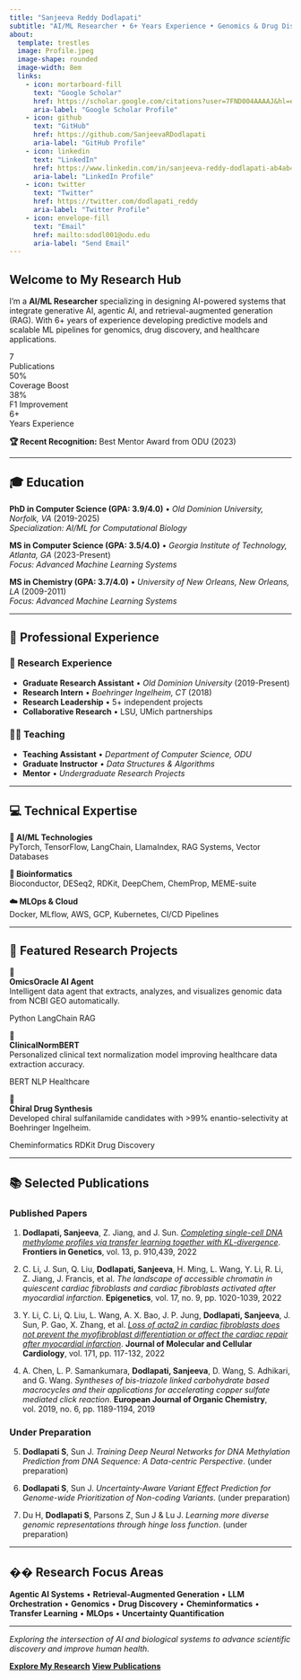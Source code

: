 ```yaml
---
title: "Sanjeeva Reddy Dodlapati"
subtitle: "AI/ML Researcher • 6+ Years Experience • Genomics & Drug Discovery Expert"
about:
  template: trestles
  image: Profile.jpeg
  image-shape: rounded
  image-width: 8em
  links:
    - icon: mortarboard-fill
      text: "Google Scholar"
      href: https://scholar.google.com/citations?user=7FND004AAAAJ&hl=en&authuser=1
      aria-label: "Google Scholar Profile"
    - icon: github
      text: "GitHub"
      href: https://github.com/SanjeevaRDodlapati
      aria-label: "GitHub Profile"
    - icon: linkedin
      text: "LinkedIn"
      href: https://www.linkedin.com/in/sanjeeva-reddy-dodlapati-ab4ab490/
      aria-label: "LinkedIn Profile"
    - icon: twitter
      text: "Twitter"
      href: https://twitter.com/dodlapati_reddy
      aria-label: "Twitter Profile"
    - icon: envelope-fill
      text: "Email"
      href: mailto:sdodl001@odu.edu
      aria-label: "Send Email"
---
```


:::{.animate-fade-in}
# Welcome to My Research Hub

<div class="hero-content">
I'm a **AI/ML Researcher** specializing in designing AI-powered systems that integrate generative AI, agentic AI, and retrieval-augmented generation (RAG). With 6+ years of experience developing predictive models and scalable ML pipelines for genomics, drug discovery, and healthcare applications.

<div class="achievement-stats">
<div class="stat-item">
  <div class="stat-number">7</div>
  <div class="stat-label">Publications</div>
</div>
<div class="stat-item">
  <div class="stat-number">50%</div>
  <div class="stat-label">Coverage Boost</div>
</div>
<div class="stat-item">
  <div class="stat-number">38%</div>
  <div class="stat-label">F1 Improvement</div>
</div>
<div class="stat-item">
  <div class="stat-number">6+</div>
  <div class="stat-label">Years Experience</div>
</div>
</div>

**🏆 Recent Recognition:** Best Mentor Award from ODU (2023)
</div>

:::

---

## 🎓 Education

::: {.card}
::: {.card-body}
**PhD in Computer Science (GPA: 3.9/4.0)** • *Old Dominion University, Norfolk, VA* (2019-2025)  
*Specialization: AI/ML for Computational Biology*

**MS in Computer Science (GPA: 3.5/4.0)** • *Georgia Institute of Technology, Atlanta, GA* (2023-Present)  
*Focus: Advanced Machine Learning Systems*

**MS in Chemistry (GPA: 3.7/4.0)** • *University of New Orleans, New Orleans, LA* (2009-2011)  
*Focus: Advanced Machine Learning Systems*
:::
:::

---

## 💼 Professional Experience

::: {.row}
::: {.col-md-6}
::: {.card}
::: {.card-header}
### 🔬 Research Experience
:::
::: {.card-body}
- **Graduate Research Assistant** • *Old Dominion University* (2019-Present)
- **Research Intern** • *Boehringer Ingelheim, CT* (2018)
- **Research Leadership** • 5+ independent projects
- **Collaborative Research** • LSU, UMich partnerships
:::
:::
:::

::: {.col-md-6}
::: {.card}
::: {.card-header}
### 👨‍🏫 Teaching
:::
::: {.card-body}
- **Teaching Assistant** • *Department of Computer Science, ODU*
- **Graduate Instructor** • *Data Structures & Algorithms*
- **Mentor** • *Undergraduate Research Projects*
:::
:::
:::
:::

---

## 💻 Technical Expertise

::: {.row}
::: {.col-md-4}
::: {.card}
::: {.card-body}
**🤖 AI/ML Technologies**  
PyTorch, TensorFlow, LangChain, LlamaIndex, RAG Systems, Vector Databases
:::
:::
:::

::: {.col-md-4}
::: {.card}
::: {.card-body}
**🧬 Bioinformatics**  
Bioconductor, DESeq2, RDKit, DeepChem, ChemProp, MEME-suite
:::
:::
:::

::: {.col-md-4}
::: {.card}
::: {.card-body}
**☁️ MLOps & Cloud**  
Docker, MLflow, AWS, GCP, Kubernetes, CI/CD Pipelines
:::
:::
:::
:::

---

## 🚀 Featured Research Projects

::: {.row}
::: {.col-lg-4}
::: {.card .project-card}
::: {.card-body}
<div class="project-icon">🧬</div>
**OmicsOracle AI Agent**  
Intelligent data agent that extracts, analyzes, and visualizes genomic data from NCBI GEO automatically.
<div class="project-tech">
<span class="skill-badge">Python</span>
<span class="skill-badge">LangChain</span>
<span class="skill-badge">RAG</span>
</div>
:::
:::
:::

::: {.col-lg-4}
::: {.card .project-card}
::: {.card-body}
<div class="project-icon">🤖</div>
**ClinicalNormBERT**  
Personalized clinical text normalization model improving healthcare data extraction accuracy.
<div class="project-tech">
<span class="skill-badge">BERT</span>
<span class="skill-badge">NLP</span>
<span class="skill-badge">Healthcare</span>
</div>
:::
:::
:::

::: {.col-lg-4}
::: {.card .project-card}
::: {.card-body}
<div class="project-icon">💊</div>
**Chiral Drug Synthesis**  
Developed chiral sulfanilamide candidates with >99% enantio-selectivity at Boehringer Ingelheim.
<div class="project-tech">
<span class="skill-badge">Cheminformatics</span>
<span class="skill-badge">RDKit</span>
<span class="skill-badge">Drug Discovery</span>
</div>
:::
:::
:::
:::

---

## 📚 Selected Publications

::: {.content}
### Published Papers

1. **Dodlapati, Sanjeeva**, Z. Jiang, and J. Sun. [*Completing single-cell DNA methylome profiles via transfer learning together with KL-divergence*](https://www.frontiersin.org/articles/10.3389/fgene.2022.910439/full). **Frontiers in Genetics**, vol. 13, p. 910,439, 2022

2. C. Li, J. Sun, Q. Liu, **Dodlapati, Sanjeeva**, H. Ming, L. Wang, Y. Li, R. Li, Z. Jiang, J. Francis, et al. *The landscape of accessible chromatin in quiescent cardiac fibroblasts and cardiac fibroblasts activated after myocardial infarction*. **Epigenetics**, vol. 17, no. 9, pp. 1020-1039, 2022

3. Y. Li, C. Li, Q. Liu, L. Wang, A. X. Bao, J. P. Jung, **Dodlapati, Sanjeeva**, J. Sun, P. Gao, X. Zhang, et al. [*Loss of acta2 in cardiac fibroblasts does not prevent the myofibroblast differentiation or affect the cardiac repair after myocardial infarction*](https://doi.org/10.1016/j.yjmcc.2022.08.003). **Journal of Molecular and Cellular Cardiology**, vol. 171, pp. 117-132, 2022

4. A. Chen, L. P. Samankumara, **Dodlapati, Sanjeeva**, D. Wang, S. Adhikari, and G. Wang. *Syntheses of bis-triazole linked carbohydrate based macrocycles and their applications for accelerating copper sulfate mediated click reaction*. **European Journal of Organic Chemistry**, vol. 2019, no. 6, pp. 1189-1194, 2019

### Under Preparation

5. **Dodlapati S**, Sun J. *Training Deep Neural Networks for DNA Methylation Prediction from DNA Sequence: A Data-centric Perspective*. (under preparation)

6. **Dodlapati S**, Sun J. *Uncertainty-Aware Variant Effect Prediction for Genome-wide Prioritization of Non-coding Variants*. (under preparation)

7. Du H, **Dodlapati S**, Parsons Z, Sun J & Lu J. *Learning more diverse genomic representations through hinge loss function*. (under preparation)
:::

---

::: {.text-center}
## �� Research Focus Areas

**Agentic AI Systems** • **Retrieval-Augmented Generation** • **LLM Orchestration** • **Genomics** • **Drug Discovery** • **Cheminformatics** • **Transfer Learning** • **MLOps** • **Uncertainty Quantification**
:::

---

::: {.text-center .mt-4}
*Exploring the intersection of AI and biological systems to advance scientific discovery and improve human health.*

[**Explore My Research**](ml-blog.html){.btn .btn-primary .me-2}
[**View Publications**](https://scholar.google.com/citations?user=7FND004AAAAJ&hl=en&authuser=1){.btn .btn-outline-primary}
:::

<!-- Floating Action Buttons -->
<div class="fab-container">
  <a href="#" class="fab scroll-top" id="scrollTop" title="Back to Top">
    <i class="bi bi-arrow-up"></i>
  </a>
  <a href="mailto:sdodl001@odu.edu" class="fab" title="Contact Me">
    <i class="bi bi-envelope"></i>
  </a>
  <a href="https://github.com/SanjeevaRDodlapati" class="fab" title="GitHub" target="_blank">
    <i class="bi bi-github"></i>
  </a>
</div>
